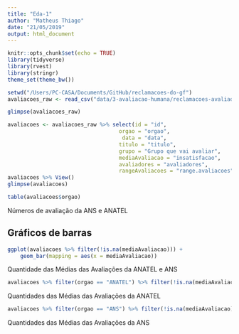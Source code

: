 ```yaml
---
title: "Eda-1"
author: "Matheus Thiago"
date: "21/05/2019"
output: html_document
---
```

```r
knitr::opts_chunk$set(echo = TRUE)
library(tidyverse)
library(rvest)
library(stringr)
theme_set(theme_bw())
```

```r
setwd("/Users/PC-CASA/Documents/GitHub/reclamacoes-do-gf")
avaliacoes_raw <- read_csv("data/3-avaliacao-humana/reclamacoes-avaliadas-20190515.csv")
```
```r
glimpse(avaliacoes_raw)
```
```r
avaliacoes <- avaliacoes_raw %>% select(id = "id", 
                                   orgao = "orgao", 
                                    data = "data",
                                   titulo = "titulo",
                                   grupo = "Grupo que vai avaliar",
                                   mediaAvaliacao = "insatisfacao",
                                   avaliadores = "avaliadores",
                                   rangeAvaliacoes = "range.avaliacoes")
avaliacoes %>% View()
glimpse(avaliacoes)
```
```r
table(avaliacoes$orgao)
```
Números de avaliação da ANS e ANATEL

## Gráficos de barras
```r
ggplot(avaliacoes %>% filter(!is.na(mediaAvaliacao))) +
    geom_bar(mapping = aes(x = mediaAvaliacao))
```
Quantidade das Médias das Avaliações da ANATEL e ANS 

```r
avaliacoes %>% filter(orgao == "ANATEL") %>% filter(!is.na(mediaAvaliacao)) %>% group_by(mediaAvaliacao) %>% summarise(quantos = n()) %>% ggplot() + geom_col(mapping = aes(x = mediaAvaliacao, y = quantos))

```
Quantidades das Médias das Avaliações da ANATEL
```r
avaliacoes %>% filter(orgao == "ANS") %>% filter(!is.na(mediaAvaliacao)) %>% group_by(mediaAvaliacao) %>% summarise(quantos = n()) %>% ggplot() + geom_col(mapping = aes(x = mediaAvaliacao, y = quantos))
```
Quantidades das Médias das Avaliações da ANS

